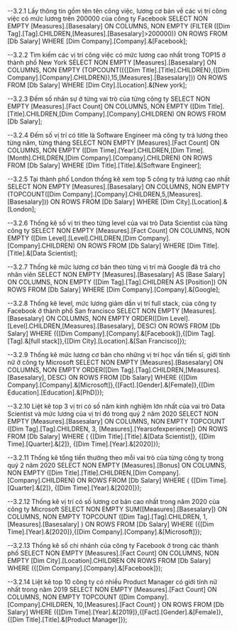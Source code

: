 ﻿--3.2.1	Lấy thông tin gồm tên tên công việc, lương cơ bản về các vị trí công việc có mức lương trên 200000 của công ty Facebook
SELECT NON EMPTY [Measures].[Basesalary] ON COLUMNS,
NON EMPTY (FILTER ([Dim Tag].[Tag].CHILDREN,[Measures].[Basesalary]>200000)) ON ROWS 
FROM [Db Salary]
WHERE [Dim Company].[Company].&[Facebook];

--3.2.2	Tìm kiếm các vị trí công việc có mức lương cao nhất trong TOP15 ở thành phố New York
SELECT NON EMPTY [Measures].[Basesalary] ON COLUMNS,
NON EMPTY (TOPCOUNT(({[Dim Title].[Title].CHILDREN},{[Dim Company].[Company].CHILDREN}),15,[Measures].[Basesalary])) ON ROWS
FROM [Db Salary]
WHERE [Dim City].[Location].&[New york];

--3.2.3	Đếm số nhân sự ở từng vai trò của từng công ty
SELECT NON EMPTY [Measures].[Fact Count] ON COLUMNS,
NON EMPTY ([Dim Title].[Title].CHILDREN,[Dim Company].[Company].CHILDREN) ON ROWS
FROM [Db Salary];

--3.2.4	Đếm số vị trí có title là Software Engineer mà công ty trả lương theo từng năm, từng tháng
SELECT NON EMPTY [Measures].[Fact Count] ON COLUMNS,
NON EMPTY ([Dim Time].[Year].CHILDREN,[Dim Time].[Month].CHILDREN,[Dim Company].[Company].CHILDREN) ON ROWS
FROM [Db Salary]
WHERE [Dim Title].[Title].&[Software Engineer];

--3.2.5	Tại thành phố London thống kê xem top 5 công ty trả lương cao nhất
SELECT NON EMPTY [Measures].[Basesalary] ON COLUMNS,
NON EMPTY (TOPCOUNT([Dim Company].[Company].CHILDREN,5,[Measures].[Basesalary])) ON ROWS
FROM [Db Salary]
WHERE [Dim City].[Location].&[London];

--3.2.6	Thống kê số vị trí theo từng level của vai trò Data Scientist của từng công ty
SELECT NON EMPTY [Measures].[Fact Count] ON COLUMNS,
NON EMPTY ([Dim Level].[Level].CHILDREN,[Dim Company].[Company].CHILDREN) ON ROWS
FROM [Db Salary]
WHERE [Dim Title].[Title].&[Data Scientist];

--3.2.7	Thống kê mức lương cơ bản theo từng vị trí mà Google đã trả cho nhân viên
SELECT NON EMPTY [Measures].[Basesalary] AS [Base Salary] ON COLUMNS,
NON EMPTY ([Dim Tag].[Tag].CHILDREN AS [Position]) ON ROWS
FROM [Db Salary]
WHERE [Dim Company].[Company].&[Google];

--3.2.8 Thống kê level, mức lương giảm dần vị trí full stack, của công ty Facebook ở thành phố San francisco
SELECT NON EMPTY [Measures].[Basesalary] ON COLUMNS,
NON EMPTY ORDER([Dim Level].[Level].CHILDREN,[Measures].[Basesalary], DESC) ON ROWS
FROM [Db Salary]
WHERE ({[Dim Company].[Company].&[Facebook]},{[Dim Tag].[Tag].&[full stack]},{[Dim City].[Location].&[San Francisco]});

--3.2.9	Thống kê mức lương cơ bản cho những vị trí học vấn tiến sĩ, giới tính nữ ở công ty Microsoft
SELECT NON EMPTY [Measures].[Basesalary] ON COLUMNS,
NON EMPTY ORDER([Dim Tag].[Tag].CHILDREN,[Measures].[Basesalary], DESC) ON ROWS
FROM [Db Salary]
WHERE ({[Dim Company].[Company].&[Microsoft]},{[Fact].[Gender].&[Female]},{[Dim Education].[Education].&[PhD]});

--3.2.10	Liệt kê top 3 vị trí có số năm kinh nghiệm lớn nhất của vai trò Data Scientist và mức lương của vị trí đó trong quý 2 năm 2020
SELECT NON EMPTY [Measures].[Basesalary] ON COLUMNS,
NON EMPTY TOPCOUNT ([Dim Tag].[Tag].CHILDREN, 3, [Measures].[Yearsofexperience]) ON ROWS
FROM [Db Salary]
WHERE ( {[Dim Title].[Title].&[Data Scientist]}, {[Dim Time].[Quarter].&[2]}, {[Dim Time].[Year].&[2020]});

--3.2.11	Thống kê tổng tiền thưởng theo mỗi vai trò của từng công ty trong quý 2 năm 2020
SELECT NON EMPTY [Measures].[Bonus] ON COLUMNS,
NON EMPTY ([Dim Title].[Title].CHILDREN,[Dim Company].[Company].CHILDREN) ON ROWS
FROM [Db Salary]
WHERE ( {[Dim Time].[Quarter].&[2]}, {[Dim Time].[Year].&[2020]});

--3.2.12	Thống kê vị trí có số lương cơ bản cao nhất trong năm 2020 của công ty Microsoft
SELECT NON EMPTY SUM([Measures].[Basesalary]) ON COLUMNS,
NON EMPTY TOPCOUNT ([Dim Tag].[Tag].CHILDREN, 1,[Measures].[Basesalary] ) ON ROWS
FROM [Db Salary]
WHERE ({[Dim Time].[Year].&[2020]},{[Dim Company].[Company].&[Microsoft]});

--3.2.13 Thống kê số chi nhánh của công ty Facebook ở trong các thành phố
SELECT NON EMPTY [Measures].[Fact Count] ON COLUMNS,
NON EMPTY [Dim City].[Location].CHILDREN ON ROWS
FROM [Db Salary]
WHERE ({[Dim Company].[Company].&[Facebook]});

--3.2.14	Liệt kê top 10 công ty có nhiều Product Manager có giới tính nữ nhất trong năm 2019
SELECT NON EMPTY [Measures].[Fact Count] ON COLUMNS,
NON EMPTY TOPCOUNT ([Dim Company].[Company].CHILDREN, 10,[Measures].[Fact Count] ) ON ROWS
FROM [Db Salary]
WHERE ({[Dim Time].[Year].&[2019]},{[Fact].[Gender].&[Female]},{[Dim Title].[Title].&[Product Manager]});